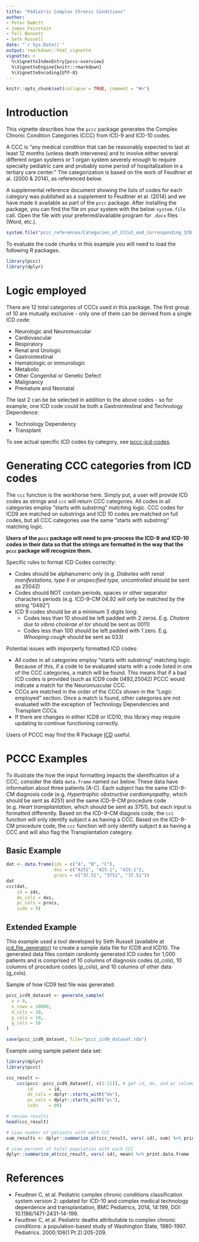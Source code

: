 ```yaml
---
title: "Pediatric Complex Chronic Conditions"
author: 
- Peter DeWitt
- James Feinstein
- Tell Bennett
- Seth Russell
date: "`r Sys.Date()`"
output: rmarkdown::html_vignette
vignette: >
  %\VignetteIndexEntry{pccc-overview}
  %\VignetteEngine{knitr::rmarkdown}
  %\VignetteEncoding{UTF-8}
---
```


```r
knitr::opts_chunk$set(collapse = TRUE, comment = "#>")
```

# Introduction
This vignette describes how the `pccc` package generates the Complex Chronic Condition Categories (CCC) from ICD-9 and ICD-10 codes. 

A CCC is “any medical condition that can be reasonably expected to last at least 12 months (unless death intervenes) and to involve either several different organ systems or 1 organ system severely enough to require specialty pediatric care and probably some period of hospitalization in a tertiary care center." The categorization is based on the work of Feudtner et al. (2000 & 2014), as referenced below. 

A supplemental reference document showing the lists of codes for each category was published as a supplement to Feudtner et al. (2014) and we have made it available as part of the `pccc` package. After installing the package, you can find the file on your system with the below `system.file` call. Open the file with your preferred/available program for `.docx` files (Word, etc.).

```r
system.file("pccc_references/Categories_of_CCCv2_and_Corresponding_ICD.docx", package = "pccc")
```

To evaluate the code chunks in this example you will need to load the
following R packages.

```r
library(pccc)
library(dplyr)
```

# Logic employed

There are 12 total categories of CCCs used in this package. The first group of 10 are mutually exclusive - only one of them can be derived from a single ICD code:

* Neurologic and Neuromuscular
* Cardiovascular
* Respiratory
* Renal and Urologic
* Gastrointestinal
* Hematologic or immunologic
* Metabolic
* Other Congenital or Genetic Defect
* Malignancy
* Premature and Neonatal

The last 2 can be be selected in addition to the above codes - so for example, one ICD code could be both a Gastrointestinal and Technology Dependence:

* Technology Dependency
* Transplant

To see actual specific ICD codes by category, see [pccc-icd-codes](pccc-icd-codes.html).

# Generating CCC categories from ICD codes
The `ccc` function is the workhorse here. Simply put, a user will provide ICD codes as strings and `ccc` will return CCC categories. All codes in all categories employ "starts with substring" matching logic. CCC codes for ICD9 are matched on substrings and ICD 10 codes are matched on full codes, but all CCC categories use the same "starts with substring” matching logic.

**Users of the `pccc` package will need to pre-process the ICD-9 and ICD-10 codes in their data so that the strings are formatted in the way that the `pccc` package will recognize them.** 

Specific rules to format ICD Codes correclty:

* Codes should be alphanumeric only (e.g. _Diabetes with renal manifestations, type II or unspecified type, uncontrolled_ should be sent as 25042)
* Codes should NOT contain periods, spaces or other separator characters periods (e.g. ICD-9-CM 04.92 will only be matched by the string "0492")
* ICD 9 codes should be at a minimum 3 digits long:
    * Codes less than 10 should be left padded with 2 zeros. E.g. _Cholera due to vibrio cholerae el tor_ should be sent as 0011) 
    * Codes less than 100 should be left padded with 1 zero. E.g. _Whooping cough_ should be sent as 033)
    
Potential issues with imporperly formatted ICD codes:

* All codes in all categories employ "starts with substring" matching logic. Because of this, if a code to be evaluated starts with a code listed in one of the CCC categories, a match will be found. This means that if a bad ICD codes is provided (such as ICD9 code 0492,25042) PCCC would indicate a match for the Neuromuscular CCC.
* CCCs are matched in the order of the CCCs shown in the “Logic employed” section. Once a match is found, other categories are not evaluated with the exception of Technology Dependencies and Transplant CCCs.
* If there are changes in either ICD9 or ICD10, this library may require updating to continue functioning correctly.

Users of PCCC may find the R Package [ICD](https://jackwasey.github.io/icd/) useful.

# PCCC Examples

To illustrate the how the input formatting impacts the identification of a CCC, consider the data `data.frame` named `dat` below. These data have information about three patients (A-C). Each subject has the same ICD-9-CM diagnosis code (e.g. _Hypertrophic obstructive cardiomyopathy_, which should be sent as 4251) and the same ICD-9-CM procedure code (e.g. _Heart transplantation_, which should be sent as 3751), but each input is formatted differently. Based on the ICD-9-CM diagosis code, the `ccc` function will only identify subject `A` as having a CCC. Based on the ICD-9-CM procedure code, the `ccc` function will only identify subject `B` as having a CCC and will also flag the Transplantation category.

## Basic Example

```r
dat <- data.frame(ids = c("A", "B", "C"), 
                  dxs = c("4251", "425.1", "425.1"), 
                  procs = c("37.51", "3751", "37.51"))
dat
ccc(dat, 
    id = ids, 
    dx_cols = dxs, 
    pc_cols = procs, 
    icdv = 9)
```

## Extended Example

This example used a tool developed by Seth Russell (available at [icd_file_generator](https://github.com/magic-lantern/icd_file_generator)) to create a sample data file for ICD9 and ICD10. The generated data files contain randomly generated ICD codes for 1,000 patients and is comprised of 10 columns of diagnosis codes (d_cols), 10 columns of procedure codes (p_cols), and 10 columns of other data (g_cols).

Sample of how ICD9 test file was generated:

```r
pccc_icd9_dataset <- generate_sample(
  v = 9,
  n_rows = 10000,
  d_cols = 10,
  p_cols = 10,
  g_cols = 10
)

save(pccc_icd9_dataset, file="pccc_icd9_dataset.rda")
```

Example using sample patient data set:

```r
library(dplyr)
library(pccc)

ccc_result <-
    ccc(pccc::pccc_icd9_dataset[, c(1:21)], # get id, dx, and pc columns
        id      = id,
        dx_cols = dplyr::starts_with("dx"),
        pc_cols = dplyr::starts_with("pc"),
        icdv    = 09)

# review results
head(ccc_result)

# view number of patients with each CCC
sum_results <- dplyr::summarize_at(ccc_result, vars(-id), sum) %>% print.data.frame

# view percent of total population with each CCC
dplyr::summarize_at(ccc_result, vars(-id), mean) %>% print.data.frame


```

# References

* Feudtner C, et al. Pediatric complex chronic conditions classification system version 2: updated for ICD-10 and complex medical technology dependence and transplantation, BMC Pediatrics, 2014, 14:199, DOI: 10.1186/1471-2431-14-199.
* Feudtner C, et al. Pediatric deaths attributable to complex chronic conditions: a population-based study of Washington State, 1980-1997. Pediatrics. 2000;106(1 Pt 2):205-209.
